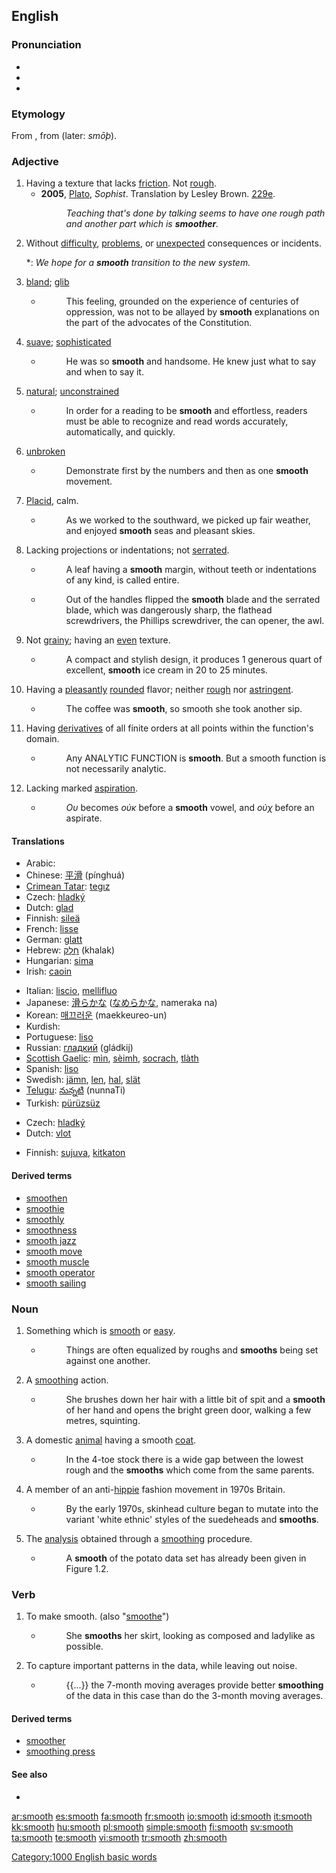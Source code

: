 ==English==

===Pronunciation===
* {{IPA|/smuːð/}}
* {{audio|en-us-smooth.ogg|Audio (US)}}
* {{rhymes|uːð}}

===Etymology===
From {{ME.}} {{term|smothe|lang=enm}}, from {{etyl|ang}} {{term|smeþe|smēþe|lang=ang}} (later: ''smōþ'').

===Adjective===
{{en-adj|smoother|smoothest}}

# Having a texture that lacks [[friction]].  Not [[rough]].
#* '''2005''', [[w:Plato|Plato]], ''Sophist''.  Translation by Lesley Brown. [[w:Stephanus pagination|229e]].
#*: ''Teaching that's done by talking seems to have one rough path and another part which is '''smoother'''.''
# Without [[difficulty]], [[problems]], or [[unexpected]] consequences or incidents.
#*: ''We hope for a '''smooth''' transition to the new system.''
# [[bland]]; [[glib]]
#*{{quote-book|year=1912|author=Gustavus Myers|title=History of the Supreme Court of the United States|url=http://books.google.com/books?id=Mt89AAAAIAAJ|page=133}}
#*:This feeling, grounded on the experience of centuries of oppression, was not to be allayed by '''smooth''' explanations on the part of the advocates of the Constitution.
# {{context|of a person}} [[suave]]; [[sophisticated]]
#*{{quote-book|year=2003|author=T. Lewis Humphrey|title=The Price of Love|isbn=0595272606|url=http://books.google.com/books?id=vjavgdWaY8kC|page=279}}
#*:He was so '''smooth''' and handsome. He knew just what to say and when to say it. 
# {{context|of an action}} [[natural]]; [[unconstrained]]
#*{{quote-book|year=2006|title=Reading for Fluency|author=Mary Kay Moskal and Camille Blachowicz|url=http://books.google.com/books?id=ZHWaNQqTMLwC|isbn=1593852649|page=3}}
#*:In order for a reading to be '''smooth''' and effortless, readers must be able to recognize and read words accurately, automatically, and quickly.
# {{context|of a motion}} [[unbroken]]
#*{{quote-book|year=1927|author=United States National Guard Bureau|title=Manual of Basic Training and Standards of Proficiency for the National Guard
 |url=http://books.google.com/books?id=uwxIAAAAIAAJ|page=181}}
#*:Demonstrate first by the numbers and then as one '''smooth''' movement. 
# {{especially|of water}} [[placid|Placid]], calm.
#*{{quote-book|year=1898|author=John Donaldson Ford|title=An American Cruiser in the East|url=http://books.google.com/books?id=5G5CAAAAIAAJ|page=47}}
#*:As we worked to the southward, we picked up fair weather, and enjoyed '''smooth''' seas and pleasant skies. 
# {{context|of an edge}} Lacking projections or indentations; not [[serrated]].
#*{{quote-book|year=1994|author=Robert E. Swanson|title=A Field Guide to the Trees and Shrubs of the Southern Appalachians|isbn=0801845564|url=http://books.google.com/books?id=0wxY2k8TS_wC|page=8}}
#*:A leaf having a '''smooth''' margin, without teeth or indentations of any kind, is called entire. 
#*{{quote-book|year=1997|author=Christopher Dickey|title=Innocent Blood: A Novel|isbn=0684842009|url=http://books.google.com/books?id=qpdZZ9y9DxUC|page=91}}
#*:Out of the handles flipped the '''smooth''' blade and the serrated blade, which was dangerously sharp, the flathead screwdrivers, the Phillips screwdriver, the can opener, the awl.
# {{context|of food or drink}} Not [[grainy]]; having an [[even]] texture.
#*{{quote-book|year=1997|author=Lou Seibert Pappas|title=Sorbets and Ice Creams|isbn=0811815730|url=http://books.google.com/books?id=MQ7gxYAz0OoC|page=19}}
#*:A compact and stylish design, it produces 1 generous quart of excellent, '''smooth''' ice cream in 20 to 25 minutes.
# {{context|of a beverage}} Having a [[pleasant]]ly [[rounded]] flavor; neither [[rough]] nor [[astringent]].
#*{{quote-book|year=2002|author=Candace Irvin|title=For His Eyes Only|isbn=0373079362|url=http://books.google.com/books?id=gfFrU4YJ-8oC|page=9}}
#*:The coffee was '''smooth''', so smooth she took another sip.
# {{mathematics|of a function}} Having [[derivative]]s of all finite orders at all points within the function's domain.
#*{{quote-book|year=2003|author=Eric W. Weisstein|title=CRC Concise Encyclopedia of Mathematics|isbn=1584883472|url=http://books.google.com/books?id=taoW6K3sFfUC&|page=419}}
#*:Any ANALYTIC FUNCTION is '''smooth'''. But a smooth function is not necessarily analytic.
# {{linguistics|classical studies|of a vowel}} Lacking marked [[aspiration]].
#*{{quote-book|year=1830|author=Benjamin Franklin Fisk|title=A Grammar of the Greek Language|url=http://books.google.com/books?id=_rQRAAAAIAAJ|page=5}}
#*:''Ου'' becomes ''οὐκ'' before a '''smooth''' vowel, and ''οὐχ'' before an aspirate.

====Translations====
{{trans-top|lacking friction, not rough}}
* Arabic: {{ARchar|[[ناعم]]}} {{unicode|(naʕm)}}
* Chinese: [[平滑]] (pínghuá)
* [[Crimean Tatar]]: [[tegız]]
* Czech: [[hladký]] {{m}}
* Dutch: [[glad]]
* Finnish: [[sileä]]
* French: [[lisse]]
* German: [[glatt]]
* Hebrew: [[חלק|חָלָק]] (khalak)
* Hungarian: [[sima]]
* Irish: [[caoin]]
{{trans-mid}}
* Italian: [[liscio]], [[mellifluo]]
* Japanese: [[滑らか]]な ([[なめらか]]な, nameraka na)
* Korean: [[매끄러운]] (maekkeureo-un)
* Kurdish: {{KUchar|[[لووس]]}}
* Portuguese: [[liso]]
* Russian: [[гладкий]] (gládkij)
* [[Scottish Gaelic]]: [[mìn]], [[sèimh]], [[socrach]], [[tlàth]]
* Spanish: [[liso]]
* Swedish: [[jämn]], [[len]], [[hal]], [[slät]]
* [[Telugu]]: [[నున్నటి]] (nunnaTi)
* Turkish: [[pürüzsüz]]
{{trans-bottom}}

{{trans-top|without difficulty}}
* Czech: [[hladký]] {{m}}
* Dutch: [[vlot]]
{{trans-mid}}
* Finnish: [[sujuva]], [[kitkaton]]
{{trans-bottom}}

====Derived terms====
*[[smoothen]]
*[[smoothie]]
*[[smoothly]]
*[[smoothness]]
*[[smooth jazz]]
*[[smooth move]]
*[[smooth muscle]]
*[[smooth operator]]
*[[smooth sailing]]

===Noun===
{{en-noun}}

# Something which is [[smooth#Adjective|smooth]] or [[easy]].
#*{{quote-book|year=1860|author=Anne Manning|title=The Day of Small Things|url=http://books.google.com/books?id=U88BAAAAQAAJ|page=81}}
#*:Things are often equalized by roughs and '''smooths''' being set against one another.
# A [[smoothing]] action.
#*{{quote-book|year=2006|author=Julienne Van Loon|title=Road Story|isbn=1741146216|url=http://books.google.com/books?id=oD661LYR7poC|page=12}}
#*:She brushes down her hair with a little bit of spit and a '''smooth''' of her hand and opens the bright green door, walking a few metres, squinting.
# A domestic [[animal]] having a smooth [[coat]].
#*{{quote-book|year=1916|author=William Ernest Castle and Sewall Wright|title=Studies of Inheritance in Guinea-pigs and Rats|url=http://books.google.com/books?id=rM20mPisnVEC|page=104}}
#*:In the 4-toe stock there is a wide gap between the lowest rough and the '''smooths''' which come from the same parents. 
# A member of an anti-[[hippie]] fashion movement in 1970s Britain.
#*{{quote-book|year=1999|author=Peter Childs and Mike Storry|title=Encyclopedia of Contemporary British Culture|isbn=0806991356|url=http://books.google.com/books?id=2_3xXme4Q7sC|page=188}}
#*:By the early 1970s, skinhead culture began to mutate into the variant 'white ethnic' styles of the suedeheads and '''smooths'''. 
# {{statistics}} The [[analysis]] obtained through a [[smoothing]] procedure.
#*{{quote-book|year=1990|author=Wolfgang Härdle|title=Applied Nonparametric Regression|isbn=0521429501|url=http://books.google.com/books?id=SF_4pzssFSQC|page=17}}
#*:A '''smooth''' of the potato data set has already been given in Figure 1.2.

===Verb===
{{en-verb}}

# To make smooth. (also "[[smoothe]]")
#*{{quote-book|year=1961|author=William Gibson|title=The Miracle Worker|isbn=0573612382|url=http://books.google.com/books?id=K8OcWWjRNKoC|page=37}}
#*:She '''smooths''' her skirt, looking as composed and ladylike as possible.  
# {{statistics|image processing|digital audio}} To capture important patterns in the data, while leaving out noise. 
#*{{quote-book|year=1999|author=Murray R. Spiegel and Larry J. Stephens|title=Schaum's Outline of Theory and Problems of Statistics|isbn=0070602816|url=http://books.google.com/books?id=a6m_I4a2fmsC|page=457}}
#*:{{...}} the 7-month moving averages provide better '''smoothing''' of the data in this case than do the 3-month moving averages.

====Derived terms====
*[[smoother]]
*[[smoothing press]]

====See also====
*{{pedialite|smoothing}}

[[Category:1000 English basic words]]

[[ar:smooth]]
[[es:smooth]]
[[fa:smooth]]
[[fr:smooth]]
[[io:smooth]]
[[id:smooth]]
[[it:smooth]]
[[kk:smooth]]
[[hu:smooth]]
[[pl:smooth]]
[[simple:smooth]]
[[fi:smooth]]
[[sv:smooth]]
[[ta:smooth]]
[[te:smooth]]
[[vi:smooth]]
[[tr:smooth]]
[[zh:smooth]]